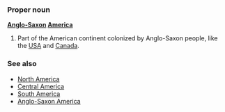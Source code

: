 ===Proper noun===
'''[[Anglo-Saxon]] [[America]]'''

# Part of the American continent colonized by Anglo-Saxon people, like the [[USA]] and [[Canada]].

===See also===

* [[North America]]
* [[Central America]]
* [[South America]]
* [[Anglo-Saxon America]]